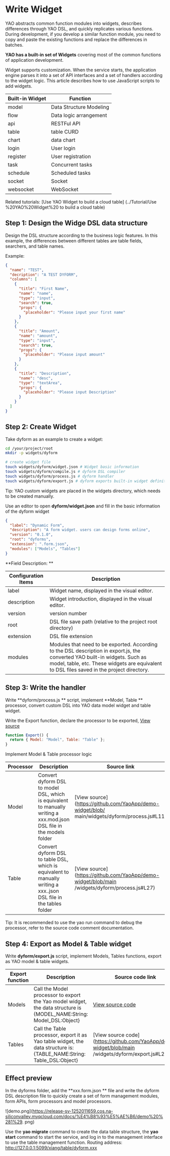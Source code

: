 # Write Widget

YAO abstracts common function modules into widgets, describes differences through YAO DSL, and quickly replicates various functions.
During development, if you develop a similar function module, you need to copy and paste the existing functions and replace the differences in batches.

**YAO has a built-in set of Widgets** covering most of the common functions of application development.

Widget supports customization. When the service starts, the application engine parses it into a set of API interfaces and a set of handlers according to the widget logic. This article describes how to use JavaScript scripts to add widgets.

| **Built-in Widget** | **Function**            |
| ------------------- | ----------------------- |
| model               | Data Structure Modeling |
| flow                | Data logic arrangement  |
| api                 | RESTFul API             |
| table               | table CURD              |
| chart               | data chart              |
| login               | User login              |
| register            | User registration       |
| task                | Concurrent tasks        |
| schedule            | Scheduled tasks         |
| socket              | Socket                  |
| websocket           | WebSocket               |

Related tutorials: [Use YAO Widget to build a cloud table] (../Tutorial/Use %20YAO%20Widget%20 to build a cloud table)

## Step 1: Design the Widge DSL data structure

Design the DSL structure according to the business logic features. In this example, the differences between different tables are table fields, searchers, and table names.

Example:

```json
{
  "name": "TEST",
  "decription": "A TEST DYFORM",
  "columns": [
    {
      "title": "First Name",
      "name": "name",
      "type": "input",
      "search": true,
      "props": {
        "placeholder": "Please input your first name"
      }
    },
    {
      "title": "Amount",
      "name": "amount",
      "type": "input",
      "search": true,
      "props": {
        "placeholder": "Please input amount"
      }
    },
    {
      "title": "Description",
      "name": "desc",
      "type": "textArea",
      "props": {
        "placeholder": "Please input Description"
      }
    }
  ]
}
```

## Step 2: Create Widget

Take dyform as an example to create a widget:

```bash
cd /your/project/root
mkdir -p widgets/dyform

# create widget file
touch widgets/dyform/widget.json # Widget basic information
touch widgets/dyform/compile.js # dyform DSL compiler
touch widgets/dyform/process.js # dyform handler
touch widgets/dyform/export.js # dyform exports built-in widget definitions
```

Tip: YAO custom widgets are placed in the widgets directory, which needs to be created manually.

Use an editor to open **dyform/widget.json** and fill in the basic information of the dyform widget

```json
{
  "label": "Dynamic Form",
  "description": "A form widget. users can design forms online",
  "version": "0.1.0",
  "root": "dyforms",
  "extension": ".form.json",
  "modules": ["Models", "Tables"]
}
```

**Field Description: **

| **Configuration Items** | **Description**                                                                                                                                                                                                           |
| ----------------------- | ------------------------------------------------------------------------------------------------------------------------------------------------------------------------------------------------------------------------- |
| label                   | Widget name, displayed in the visual editor.                                                                                                                                                                              |
| description             | Widget introduction, displayed in the visual editor.                                                                                                                                                                      |
| version                 | version number                                                                                                                                                                                                            |
| root                    | DSL file save path (relative to the project root directory)                                                                                                                                                               |
| extension               | DSL file extension                                                                                                                                                                                                        |
| modules                 | Modules that need to be exported. According to the DSL description in export.js, the converted YAO built-in widgets. Such as model, table, etc. These widgets are equivalent to DSL files saved in the project directory. |

## Step 3: Write the handler

Write **dyform/process.js ** script, implement **Model, Table ** processor, convert custom DSL into YAO data model widget and table widget.

Write the Export function, declare the processor to be exported, [View source](https://github.com/YaoApp/demo-widget/blob/main/widgets/dyform/process.js#L311)

```javascript
function Export() {
  return { Model: "Model", Table: "Table" };
}
```

Implement Model & Table processor logic

| **Processor** | **Description**                                                                                                       | **Source link**                                                                               |
| ------------- | --------------------------------------------------------------------------------------------------------------------- | --------------------------------------------------------------------------------------------- |
| Model         | Convert dyform DSL to model DSL, which is equivalent to manually writing a xxx.mod.json DSL file in the models folder | [View source](https://github.com/YaoApp/demo-widget/blob/ main/widgets/dyform/process.js#L11) |
| Table         | Convert dyform DSL to table DSL, which is equivalent to manually writing a xxx..json DSL file in the tables folder    | [View source](https://github.com/YaoApp/demo-widget/blob/main /widgets/dyform/process.js#L27) |

Tip: It is recommended to use the yao run command to debug the processor, refer to the source code comment documentation.

## Step 4: Export as Model & Table widget

Write **dyform/export.js** script, implement Models, Tables functions, export as YAO model & table widgets.

| **Export function** | **Description**                                                                                                       | **Source code link**                                                                              |
| ------------------- | --------------------------------------------------------------------------------------------------------------------- | ------------------------------------------------------------------------------------------------- |
| Models              | Call the Model processor to export the Yao model widget, the data structure is {MODEL_NAME:String: Model_DSL:Object}  | [View source code](https://github.com/YaoApp/demo-widget/blob/main/widgets/dyform/export.js#L10)  |
| Tables              | Call the Table processor, export it as Yao table widget, the data structure is: {TABLE_NAME:String: Table_DSL:Object} | [View source code](https://github.com/YaoApp/demo-widget/blob/main /widgets/dyform/export.js#L24) |

## Effect preview

In the dyforms folder, add the **xxx.form.json ** file and write the dyform DSL description file to quickly create a set of form management modules, form APIs, form processors and model processors.

![demo.png](https://release-sv-1252011659.cos.na-siliconvalley.myqcloud.com/docs/%E4%B8%93%E5%AE%B6/demo%20%281%29. png)

Use the **yao migrate** command to create the data table structure, the **yao start** command to start the service, and log in to the management interface to use the table management function.
Routing address: http://127.0.0.1:5099/xiang/table/dyform.xxx

<Div style={{ display: "flex", justifyContent: "right" }}>
  <Link
    type="next"
    title="Source code compilation"
    link="Expert/Source code compilation"
  ></Link>
</Div>
